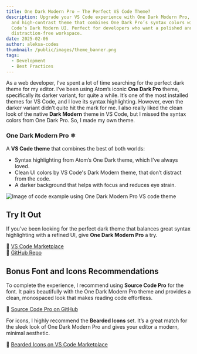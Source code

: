 ```yaml
---
title: One Dark Modern Pro – The Perfect VS Code Theme?
description: Upgrade your VS Code experience with One Dark Modern Pro, a sleek
  and high-contrast theme that combines One Dark Pro’s syntax colors with VS
  Code’s Dark Modern UI. Perfect for developers who want a polished and
  distraction-free workspace.
date: 2025-02-06
author: aleksa-codes
thumbnail: /public/images/theme_banner.png
tags:
  - Development
  - Best Practices
---
```

As a web developer, I’ve spent a lot of time searching for the perfect dark theme for my editor. I’ve been using Atom’s iconic **One Dark Pro** theme, specifically its darker variant, for quite a while. It’s one of the most installed themes for VS Code, and I love its syntax highlighting. However, even the darker variant didn’t quite hit the mark for me. I also really liked the clean look of the native **Dark Modern** theme in VS Code, but I missed the syntax colors from One Dark Pro. So, I made my own theme.

### One Dark Modern Pro ⚛️

A **VS Code theme** that combines the best of both worlds:

* Syntax highlighting from Atom’s One Dark theme, which I’ve always loved.
* Clean UI colors by VS Code's Dark Modern theme, that don’t distract from the code.
* A darker background that helps with focus and reduces eye strain.

![Image of code example using One Dark Modern Pro VS code theme](/public/images/code-example.png)

## Try It Out

If you’ve been looking for the perfect dark theme that balances great syntax highlighting with a refined UI, give **One Dark Modern Pro** a try.

🔗 [VS Code Marketplace](https://marketplace.visualstudio.com/items?itemName=aleksa-codes.one-dark-modern-pro)\
🔗 [GitHub Repo](https://github.com/aleksa-codes/one-dark-modern-pro)

## Bonus Font and Icons Recommendations

To complete the experience, I recommend using **Source Code Pro** for the font. It pairs beautifully with the One Dark Modern Pro theme and provides a clean, monospaced look that makes reading code effortless.

🔗 [Source Code Pro on GitHub](https://github.com/adobe-fonts/source-code-pro)

For icons, I highly recommend the **Bearded Icons** set. It’s a great match for the sleek look of One Dark Modern Pro and gives your editor a modern, minimal aesthetic.

🔗 [Bearded Icons on VS Code Marketplace](https://marketplace.visualstudio.com/items?itemName=BeardedBear.beardedicons)

